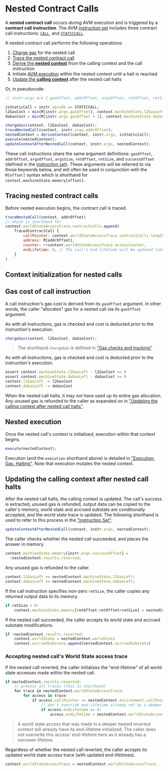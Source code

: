 # Nested Contract Calls

A **nested contract call** occurs _during_ AVM execution and is triggered by a **contract call instruction**. The AVM [instruction set](./instruction-set) includes three contract call instructions: [`CALL`](./instruction-set#isa-section-call), and [`STATICCALL`](./instruction-set#isa-section-staticcall).

A nested contract call performs the following operations:

1. [Charge gas](#gas-cost-of-call-instruction) for the nested call
1. [Trace the nested contract call](#tracing-nested-contract-calls)
1. [Derive the **nested context**](#context-initialization-for-nested-calls) from the calling context and the call instruction
1. Initiate [AVM execution](./execution) within the nested context until a halt is reached
1. [Update the **calling context**](#updating-the-calling-context-after-nested-call-halts) after the nested call halts

Or, in pseudocode:

```jsx
// instr.args are { gasOffset, addrOffset, argsOffset, retOffset, retSize }

isStaticCall = instr.opcode == STATICCALL;
l2GasCost = min(M[instr.args.gasOffset], context.machineState.l2GasLeft);
daGasCost = min(M[instr.args.gasOffset + 1], context.machineState.daGasLeft);

chargeGas(context, l2GasCost, daGasCost);
traceNestedCall(context, instr.args.addrOffset);
nestedContext = deriveContext(context, instr.args, isStaticCall);
execute(nestedContext);
updateContextAfterNestedCall(context, instr.args, nestedContext);
```

These call instructions share the same argument definitions: `gasOffset`, `addrOffset`, `argsOffset`, `argsSize`, `retOffset`, `retSize`, and `successOffset` (defined in the [instruction set](./instruction-set)). These arguments will be referred to via those keywords below, and will often be used in conjunction with the `M[offset]` syntax which is shorthand for `context.machineState.memory[offset]`.

## Tracing nested contract calls

Before nested execution begins, the contract call is traced.

```jsx
traceNestedCall(context, addrOffset)
// which is shorthand for
context.worldStateAccessTrace.contractCalls.append(
    TracedContractCall {
        callPointer: context.worldStateAccessTrace.contractCalls.length + 1,
        address: M[addrOffset],
        counter: ++context.worldStateAccessTrace.accessCounter,
        endLifetime: 0, // The call's end-lifetime will be updated later if it or its caller reverts
    }
)
```

## Context initialization for nested calls


<NestedContext />

## Gas cost of call instruction

A call instruction's gas cost is derived from its `gasOffset` argument. In other words, the caller "allocates" gas for a nested call via its `gasOffset` argument.

As with all instructions, gas is checked and cost is deducted _prior_ to the instruction's execution.

```jsx
chargeGas(context, l2GasCost, daGasCost);
```

> The shorthand `chargeGas` is defined in ["Gas checks and tracking"](./execution#gas-checks-and-tracking).

As with all instructions, gas is checked and cost is deducted _prior_ to the instruction's execution.

```jsx
assert context.machineState.l2GasLeft - l2GasCost >= 0
assert context.machineState.daGasLeft - daGasCost >= 0
context.l2GasLeft -= l2GasCost
context.daGasLeft -= daGasCost
```

When the nested call halts, it may not have used up its entire gas allocation. Any unused gas is refunded to the caller as expanded on in ["Updating the calling context after nested call halts"](#updating-the-calling-context-after-nested-call-halts).

## Nested execution

Once the nested call's context is initialized, execution within that context begins.

```jsx
execute(nestedContext);
```

Execution (and the `execution` shorthand above) is detailed in ["Execution, Gas, Halting"](./execution). Note that execution mutates the nested context.

## Updating the calling context after nested call halts

After the nested call halts, the calling context is updated. The call's success is extracted, unused gas is refunded, output data can be copied to the caller's memory, world state and accrued substate are conditionally accepted, and the world state trace is updated. The following shorthand is used to refer to this process in the ["Instruction Set"](./instruction-set):

```jsx
updateContextAfterNestedCall(context, instr.args, nestedContext);
```

The caller checks whether the nested call succeeded, and places the answer in memory.

```jsx
context.machineState.memory[instr.args.successOffset] =
  !nestedContext.results.reverted;
```

Any unused gas is refunded to the caller.

```jsx
context.l2GasLeft += nestedContext.machineState.l2GasLeft;
context.daGasLeft += nestedContext.machineState.daGasLeft;
```

If the call instruction specifies non-zero `retSize`, the caller copies any returned output data to its memory.

```jsx
if retSize > 0:
    context.machineState.memory[retOffset:retOffset+retSize] = nestedContext.results.output
```

If the nested call succeeded, the caller accepts its world state and accrued substate modifications.

```jsx
if !nestedContext.results.reverted:
    context.worldState = nestedContext.worldState
    context.accruedSubstate.append(nestedContext.accruedSubstate)
```

### Accepting nested call's World State access trace

If the nested call reverted, the caller initializes the "end-lifetime" of all world state accesses made within the nested call.

```jsx
if nestedContext.results.reverted:
    // process all traces (this is shorthand)
    for trace in nestedContext.worldStateAccessTrace:
        for access in trace:
            if access.callPointer >= nestedContext.environment.callPointer:
                // don't override end-lifetime already set by a deeper nested call
                if access.endLifetime == 0:
                    access.endLifetime = nestedContext.worldStateAccessTrace.accessCounter
```

> A world state access that was made in a deeper nested _reverted_ context will already have its end-lifetime initialized. The caller does _not_ overwrite this access' end-lifetime here as it already has a narrower lifetime.

Regardless of whether the nested call reverted, the caller accepts its updated world state access trace (with updated end-lifetimes).

```jsx
context.worldStateAccessTrace = nestedContext.worldStateAccessTrace;
```
